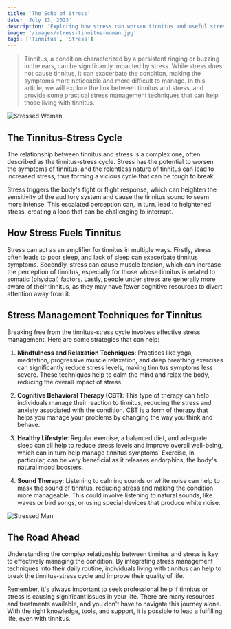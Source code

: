 ```yaml
---
title: 'The Echo of Stress'
date: 'July 13, 2023'
description: 'Exploring how stress can worsen tinnitus and useful stress management tips.'
image: '/images/stress-tinnitus-woman.jpg'
tags: ['Tinnitus', 'Stress']
---
```


<Blockquote>
  Tinnitus, a condition characterized by a persistent ringing or buzzing in the
  ears, can be significantly impacted by stress. While stress does not cause
  tinnitus, it can exacerbate the condition, making the symptoms more noticeable
  and more difficult to manage. In this article, we will explore the link
  between tinnitus and stress, and provide some practical stress management
  techniques that can help those living with tinnitus.
</Blockquote>

<Image src="/images/stress-tinnitus-woman.jpg" alt="Stressed Woman" />

## <Highlighter>The Tinnitus-Stress Cycle</Highlighter>

The relationship between tinnitus and stress is a complex one, often described as the tinnitus-stress cycle. Stress has the potential to worsen the symptoms of tinnitus, and the relentless nature of tinnitus can lead to increased stress, thus forming a vicious cycle that can be tough to break.

Stress triggers the body's fight or flight response, which can heighten the sensitivity of the auditory system and cause the tinnitus sound to seem more intense. This escalated perception can, in turn, lead to heightened stress, creating a loop that can be challenging to interrupt.

## <Highlighter>How Stress Fuels Tinnitus</Highlighter>

Stress can act as an amplifier for tinnitus in multiple ways. Firstly, stress often leads to poor sleep, and lack of sleep can exacerbate tinnitus symptoms. Secondly, stress can cause muscle tension, which can increase the perception of tinnitus, especially for those whose tinnitus is related to somatic (physical) factors. Lastly, people under stress are generally more aware of their tinnitus, as they may have fewer cognitive resources to divert attention away from it.

## <Highlighter>Stress Management Techniques for Tinnitus</Highlighter>

Breaking free from the tinnitus-stress cycle involves effective stress management. Here are some strategies that can help:

1. **Mindfulness and Relaxation Techniques**: Practices like yoga, meditation, progressive muscle relaxation, and deep breathing exercises can significantly reduce stress levels, making tinnitus symptoms less severe. These techniques help to calm the mind and relax the body, reducing the overall impact of stress.

2. **Cognitive Behavioral Therapy (CBT)**: This type of therapy can help individuals manage their reaction to tinnitus, reducing the stress and anxiety associated with the condition. CBT is a form of therapy that helps you manage your problems by changing the way you think and behave.

3. **Healthy Lifestyle**: Regular exercise, a balanced diet, and adequate sleep can all help to reduce stress levels and improve overall well-being, which can in turn help manage tinnitus symptoms. Exercise, in particular, can be very beneficial as it releases endorphins, the body's natural mood boosters.

4. **Sound Therapy**: Listening to calming sounds or white noise can help to mask the sound of tinnitus, reducing stress and making the condition more manageable. This could involve listening to natural sounds, like waves or bird songs, or using special devices that produce white noise.

<Image src="/images/stress-tinnitus-man.jpg" alt="Stressed Man" />

## <Highlighter>The Road Ahead</Highlighter>

Understanding the complex relationship between tinnitus and stress is key to effectively managing the condition. By integrating stress management techniques into their daily routine, individuals living with tinnitus can help to break the tinnitus-stress cycle and improve their quality of life.

Remember, it's always important to seek professional help if tinnitus or stress is causing significant issues in your life. There are many resources and treatments available, and you don't have to navigate this journey alone. With the right knowledge, tools, and support, it is possible to lead a fulfilling life, even with tinnitus.
